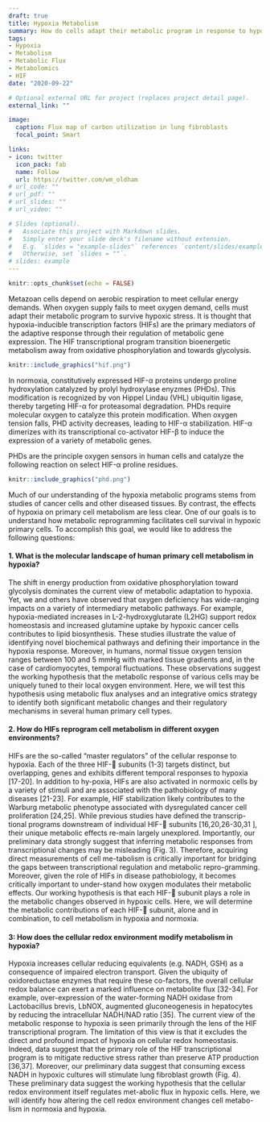 ```yaml
---
draft: true
title: Hypoxia Metabolism
summary: How do cells adapt their metabolic program in response to hypoxic stress?
tags:
- Hypoxia
- Metabolism
- Metabolic Flux
- Metabolomics
- HIF
date: "2020-09-22"

# Optional external URL for project (replaces project detail page).
external_link: ""

image:
  caption: Flux map of carbon utilization in lung fibroblasts
  focal_point: Smart

links:
- icon: twitter
  icon_pack: fab
  name: Follow
  url: https://twitter.com/wm_oldham
# url_code: ""
# url_pdf: ""
# url_slides: ""
# url_video: ""

# Slides (optional).
#   Associate this project with Markdown slides.
#   Simply enter your slide deck's filename without extension.
#   E.g. `slides = "example-slides"` references `content/slides/example-slides.md`.
#   Otherwise, set `slides = ""`.
# slides: example
---
```


```r
knitr::opts_chunk$set(echo = FALSE)
```

Metazoan cells depend on aerobic respiration to meet cellular energy demands. When oxygen supply fails to meet oxygen demand, cells must adapt their metabolic program to survive hypoxic stress. It is thought that hypoxia-inducible transcription factors (HIFs) are the primary mediators of the adaptive response through their regulation of metabolic gene expression. The HIF transcriptional program transition bioenergetic metabolism away from oxidative phosphorylation and towards glycolysis. 

```r
knitr::include_graphics("hif.png")
```

In normoxia, constitutively expressed HIF-α proteins undergo proline hydroxylation catalyzed by prolyl hydroxylase enyzmes (PHDs). This modification is recognized by von Hippel Lindau (VHL) ubiquitin ligase, thereby targeting HIF-α for proteasomal degradation. PHDs require molecular oxygen to catalyze this protein modification. When oxygen tension falls, PHD activity decreases, leading to HIF-α stabilization. HIF-α dimerizes with its transcriptional co-activator HIF-β to induce the expression of a variety of metabolic genes. 

PHDs are the principle oxygen sensors in human cells and catalyze the following reaction on select HIF-α proline residues. 

```r
knitr::include_graphics("phd.png")
```

Much of our understanding of the hypoxia metabolic programs stems from studies of cancer cells and other diseased tissues. By contrast, the effects of hypoxia on primary cell metabolism are less clear. One of our goals is to understand how metabolic reprogramming facilitates cell survival in hypoxic primary cells. To accomplish this goal, we would like to address the following questions:

#### 1. What is the molecular landscape of human primary cell metabolism in hypoxia? 

The shift in energy production from oxidative phosphorylation toward glycolysis dominates the current view of metabolic adaptation to hypoxia. Yet, we and others have observed that oxygen deficiency has wide-ranging impacts on a variety of intermediary metabolic pathways. For example, hypoxia-mediated increases in L-2-hydroxyglutarate (L2HG) support redox homeostasis and increased glutamine uptake by hypoxic cancer cells contributes to lipid biosynthesis. These studies illustrate the value of identifying novel biochemical pathways and defining their importance in the hypoxia response. Moreover, in humans, normal tissue oxygen tension ranges between 100 and 5 mmHg with marked tissue gradients and, in the case of cardiomyocytes, temporal fluctuations. These observations suggest the working hypothesis that the metabolic response of various cells may be uniquely tuned to their local oxygen environment. Here, we will test this hypothesis using metabolic flux analyses and an integrative omics strategy to identify both significant metabolic changes and their regulatory mechanisms in several human primary cell types. 

#### 2. How do HIFs reprogram cell metabolism in different oxygen environments? 

HIFs are the so-called “master regulators” of the cellular response to hypoxia. Each of the three HIF- subunits (1-3) targets distinct, but overlapping, genes and exhibits different temporal responses to hypoxia [17-20]. In addition to hy-poxia, HIFs are also activated in normoxic cells by a variety of stimuli and are associated with the pathobiology of many diseases [21-23]. For example, HIF stabilization likely contributes to the Warburg metabolic phenotype associated with dysregulated cancer cell proliferation [24,25]. While previous studies have defined the transcrip-tional programs downstream of individual HIF- subunits [16,20,26-30,31 ], their unique metabolic effects re-main largely unexplored. Importantly, our preliminary data strongly suggest that inferring metabolic responses from transcriptional changes may be misleading (Fig. 3). Therefore, acquiring direct measurements of cell me-tabolism is critically important for bridging the gaps between transcriptional regulation and metabolic repro-gramming. Moreover, given the role of HIFs in disease pathobiology, it becomes critically important to under-stand how oxygen modulates their metabolic effects. Our working hypothesis is that each HIF- subunit plays a role in the metabolic changes observed in hypoxic cells. Here, we will determine the metabolic contributions of each HIF- subunit, alone and in combination, to cell metabolism in hypoxia and normoxia.

#### 3: How does the cellular redox environment modify metabolism in hypoxia? 

Hypoxia increases cellular reducing equivalents (e.g. NADH, GSH) as a consequence of impaired electron transport. Given the ubiquity of oxidoreductase enzymes that require these co-factors, the overall cellular redox balance can exert a marked influence on metabolite flux [32-34]. For example, over-expression of the water-forming NADH oxidase from Lactobacillus brevis, LbNOX, augmented gluconeogenesis in hepatocytes by reducing the intracellular NADH/NAD ratio [35]. The current view of the metabolic response to hypoxia is seen primarily through the lens of the HIF transcriptional program. The limitation of this view is that it excludes the direct and profound impact of hypoxia on cellular redox homeostasis. Indeed, data suggest that the primary role of the HIF transcriptional program is to mitigate reductive stress rather than preserve ATP production [36,37]. Moreover, our preliminary data suggest that consuming excess NADH in hypoxic cultures will stimulate lung fibroblast growth (Fig. 4). These preliminary data suggest the working hypothesis that the cellular redox environment itself regulates met-abolic flux in hypoxic cells. Here, we will identify how altering the cell redox environment changes cell metabo-lism in normoxia and hypoxia. 


